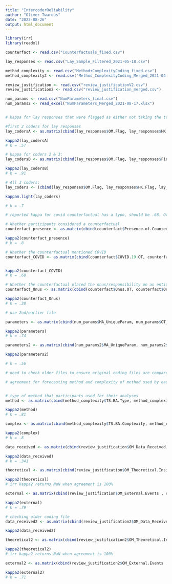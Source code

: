```yaml
---
title: "IntercoderReliability"
author: "Oliver Twardus"
date: "2022-08-26"
output: html_document
---
```


```r

library(irr)
library(readxl)

counterfact <- read.csv("Counterfactuals_fixed.csv")

lay_responses <- read.csv("Lay_Sample_Filtered_2021-05-18.csv")

method_complexity <- read.csv("Method+ComplexityCoding_fixed.csv")
method_complexity2 <- read.csv("Method_ComplexityCoding_Merged_2021-04-22.csv")

review_justification <- read.csv("review_justificationV2.csv")
review_justification2 <- read.csv("review_justification_merged.csv")

num_params <- read.csv("NumParameters_final.csv")
num_params2 <- read_excel("NumParameters_Merged_2021-08-17.xlsx")



```

```r

# kappa for lay responses that were flagged as either not taking the task seriously (troll responses) or misunderstanding the task

#first 2 coders for lay responses
lay_codersA <- as.matrix(cbind(lay_responses$OM.Flag, lay_responses$HK.Flag))

kappa2(lay_codersA)
# k = .57

# kappa for coders 2 & 3:
lay_codersB <- as.matrix(cbind(lay_responses$OM.Flag, lay_responses$Final.Code))

kappa2(lay_codersB)
# k = .91

# All 3 coders:
lay_coders <- (cbind(lay_responses$OM.Flag, lay_responses$HK.Flag, lay_responses$Final.Code))

kappam.light(lay_coders)

# k = .7
```

```r

# reported kappa for covid counterfactual has a typo, should be .68. Otherwise good

# Whether participants considered a counterfactual
counterfact_presence <- as.matrix(cbind(counterfact$Presence.of.Counterfactual.OT, counterfact$Presence.of.Counterfactual.HK))

kappa2(counterfact_presence)
# k = .8

# Whether the counterfactual mentioned COVID
counterfact_COVID <- as.matrix(cbind(counterfact$COVID.19.OT, counterfact$COVID.19.HK))


kappa2(counterfact_COVID)
# k = .68

# Whether the counterfactual placed the onus/responsibility on an entity
counterfact_Onus <- as.matrix(cbind(counterfact$Onus.OT, counterfact$Onus.HK))

kappa2(counterfact_Onus)
# k = .38

```

```r

# use 2nd/earlier file

parameters <- as.matrix(cbind(num_params$MA_UniqueParam, num_params$OT_UniqueParam))

kappa2(parameters)
# k = .74

parameters2 <- as.matrix(cbind(num_params2$MA_UniqueParam, num_params2$`OT_Unique Param`))

kappa2(parameters2)

# k = .56

```


```r
# need to check older files to ensure original coding files are compared

# agreement for forecasting method and complexity of method used by each team.


# type of method that participants used for their analyses
method <- as.matrix(cbind(method_complexity$TS.BA.Type, method_complexity$OT.SK.Type))

kappa2(method)
# k = .81

complex <- as.matrix(cbind(method_complexity$TS.BA.Complexity, method_complexity$OT.SK.Complexity))

kappa2(complex)
# k = .8


```

```r

data_received <- as.matrix(cbind(review_justification$OM_Data_Received, review_justification$VK_Data_Received))

kappa2(data_received)
# k = .341

theoretical <- as.matrix(cbind(review_justification$OM_Theoretical.Insights , review_justification$VK_Theoretical.Insights))

kappa2(theoretical)
# irr kappa2 returns NaN when agreement is 100%

external <- as.matrix(cbind(review_justification$OM_External.Events , review_justification$VK_External.Events))

kappa2(external)
# k = .79

# checking older coding file
data_received2 <- as.matrix(cbind(review_justification2$OM_Data_Received, review_justification2$VK_Data_Received))

kappa2(data_received2)

theoretical2 <- as.matrix(cbind(review_justification2$OM_Theoretical.Insights , review_justification2$VK_Theoretical.Insights))

kappa2(theoretical2)
# irr kappa2 returns NaN when agreement is 100%

external2 <- as.matrix(cbind(review_justification2$OM_External.Events , review_justification2$VK_External.Events))

kappa2(external2)
# k = .71

```


